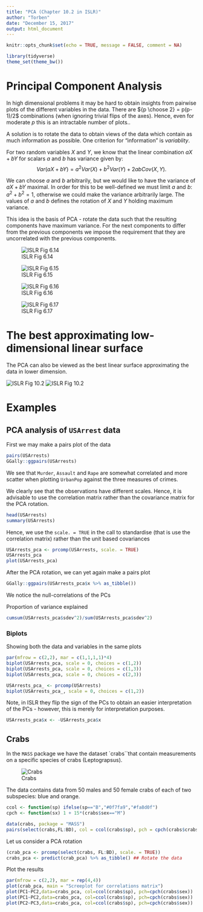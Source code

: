 ```yaml
---
title: "PCA (Chapter 10.2 in ISLR)"
author: "Torben"
date: "December 15, 2017"
output: html_document
---
```



```r
knitr::opts_chunk$set(echo = TRUE, message = FALSE, comment = NA)
```

```r
library(tidyverse)
theme_set(theme_bw())
```

# Principal Component Analysis

In high dimensional problems it may be hard to obtain insights from pairwise 
plots of the different variables in the data. There are ${p \choose 2} = p(p-1)/2$ combinations 
(when ignoring trivial flips of the axes). Hence, even for moderate $p$ this is an intractable
number of plots.. 

A solution is to rotate the data to obtain views of the data which contain as much information 
as possible. One criterion for "information" is *variablity*.

For two random variables $X$ and $Y$, we know that the linear combination $aX+bY$ for scalars 
$a$ and $b$ has variance given by:
$$Var(aX + bY) = a^2Var(X) + b^2Var(Y) + 2abCov(X,Y).$$

We can choose $a$ and $b$ arbitrarily, but we would like to have the variance of $aX+bY$ maximal.
In order for this to be well-defined we must limit $a$ and $b$: $a^2 + b^2 = 1$, otherwise
we could make the variance arbitrarily large. The values of $a$ and $b$ defines the rotation 
of $X$ and $Y$ holding maximum variance.

This idea is the basis of PCA - rotate the data such that the resulting components have 
maximum variance. For the next components to differ from the previous components we impose
the requirement that they are uncorrelated with the previous components.

![ISLR Fig 6.14](6_14.png)

![ISLR Fig 6.15](6_15.png)

![ISLR Fig 6.16](6_16.png)

![ISLR Fig 6.17](6_17.png)

# The best approximating low-dimensional linear surface

The PCA can also be viewed as the best linear surface approximating the data in lower 
dimension. 

![ISLR Fig 10.2](10_2a.png) ![ISLR Fig 10.2](10_2b.png)

# Examples

## PCA analysis of `USArrest` data

First we may make a pairs plot of the data
```r
pairs(USArrests)
GGally::ggpairs(USArrests)
```

We see that `Murder`, `Assault` and `Rape` are somewhat correlated and more scatter
when plotting `UrbanPop` against the three measures of crimes.

We clearly see that the observations have different scales. Hence, it is 
advisable to use the correlation matrix rather than the covariance matrix 
for the PCA rotation.

```r
head(USArrests)
summary(USArrests)
```

Hence, we use the `scale. = TRUE` in the call to standardise (that is use the 
correlation matrix) rather than the unit based covariances 

```r
USArrests_pca <- prcomp(USArrests, scale. = TRUE)
USArrests_pca
plot(USArrests_pca)
```

After the PCA rotation, we can yet again make a pairs plot
```r
GGally::ggpairs(USArrests_pca$x %>% as_tibble())
```

We notice the null-correlations of the PCs

Proportion of variance explained
```r
cumsum(USArrests_pca$sdev^2)/sum(USArrests_pca$sdev^2)
```

### Biplots

Showing both the data and variables in the same plots

```r
par(mfrow = c(2,2), mar = c(1,1,1,1)*4)
biplot(USArrests_pca, scale = 0, choices = c(1,2))
biplot(USArrests_pca, scale = 0, choices = c(1,3))
biplot(USArrests_pca, scale = 0, choices = c(2,3))

USArrests_pca_ <- prcomp(USArrests)
biplot(USArrests_pca_, scale = 0, choices = c(1,2))
```

Note, in ISLR they flip the sign of the PCs to obtain an easier interpretation of the 
PCs - however, this is merely for interpretation purposes.
```r
USArrests_pca$x <- -USArrests_pca$x
```

## Crabs

In the `MASS` package we have the dataset `crabs``that contain measurements on 
a specific species of crabs (Leptograpsus).

![Crabs](crabs.png)

The data contains data from 50 males and 50 female crabs of each of two subspecies: 
blue and orange.

```r
ccol <- function(sp) ifelse(sp=="B","#0f7fa9","#fa8d0f")
cpch <- function(sx) 1 + 15*(crabs$sex=="M")

data(crabs, package = "MASS")
pairs(select(crabs,FL:BD), col = ccol(crabs$sp), pch = cpch(crabs$crabs))
```

Let us consider a PCA rotation

```r
(crab_pca <- prcomp(select(crabs, FL:BD), scale. = TRUE))
crabs_pca <- predict(crab_pca) %>% as_tibble() ## Rotate the data
```

Plot the results
```r
par(mfrow = c(2,2), mar = rep(4,4))
plot(crab_pca, main = "Screeplot for correlations matrix")
plot(PC1~PC2,data=crabs_pca, col=ccol(crabs$sp), pch=cpch(crabs$sex))
plot(PC1~PC2,data=crabs_pca, col=ccol(crabs$sp), pch=cpch(crabs$sex))
plot(PC2~PC3,data=crabs_pca, col=ccol(crabs$sp), pch=cpch(crabs$sex))
```
 

